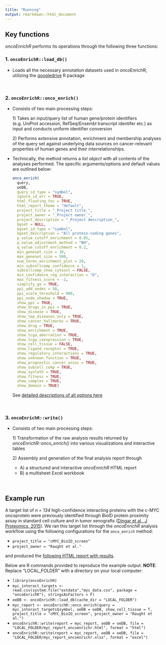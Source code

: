 ```yaml
---
title: "Running"
output: rmarkdown::html_document
---
```


## Key functions

*oncoEnrichR* performs its operations through the following three functions:

### 1. `oncoEnrichR::load_db()`

-   Loads all the necessary annotation datasets used in oncoEnrichR, utilizing the
[googledrive](https://googledrive.tidyverse.org/) R package

<br>

### 2. `oncoEnrichR::onco_enrich()`

-   Consists of two main processing steps:

    1\) Takes an input/query list of human gene/protein identifiers (e.g. UniProt accession, RefSeq/Ensembl transcript identifer etc.) as input and conducts uniform identifier conversion

    2\) Performs extensive annotation, enrichment and membership analyses of the query set against underlying data sources on cancer-relevant properties of human genes and their interrelationships.

-   Technically, the method returns a *list object* with all contents of the analyses performed. The specific arguments/options and default values are outlined below:

    ``` r
    onco_enrich(
      query,
      oeDB,
      query_id_type = "symbol",
      ignore_id_err = TRUE,
      html_floating_toc = TRUE,
      html_report_theme = "default",
      project_title = "_Project title_",
      project_owner = "_Project owner_",
      project_description = "_Project description_",
      bgset = NULL,
      bgset_id_type = "symbol",
      bgset_description = "All protein-coding genes",
      p_value_cutoff_enrichment = 0.05,
      p_value_adjustment_method = "BH",
      q_value_cutoff_enrichment = 0.2,
      min_geneset_size = 10,
      max_geneset_size = 500,
      num_terms_enrichment_plot = 20,
      min_subcellcomp_confidence = 1,
      subcellcomp_show_cytosol = FALSE,
      min_confidence_reg_interaction = "D",
      max_fitness_score = -2,
      simplify_go = TRUE,
      ppi_add_nodes = 50,
      ppi_score_threshold = 900,
      ppi_node_shadow = TRUE,
      show_ppi = TRUE,
      show_drugs_in_ppi = TRUE,
      show_disease = TRUE,
      show_top_diseases_only = TRUE,
      show_cancer_hallmarks = TRUE,
      show_drug = TRUE,
      show_enrichment = TRUE,
      show_tcga_aberration = TRUE,
      show_tcga_coexpression = TRUE,
      show_cell_tissue = FALSE,
      show_ligand_receptor = TRUE,
      show_regulatory_interactions = TRUE,
      show_unknown_function = TRUE,
      show_prognostic_cancer_assoc = TRUE,
      show_subcell_comp = TRUE,
      show_synleth = TRUE,
      show_fitness = TRUE,
      show_complex = TRUE,
      show_domain = TRUE)
    ```

    See [detailed descriptions of all options here](https://sigven.github.io/oncoEnrichR/reference/onco_enrich.html)

<br>

### 3. `oncoEnrichR::write()`

-   Consists of two main processing steps:

    1\) Transformation of the raw analysis results returned by *oncoEnrichR::onco_enrich()* into various visualizations and interactive tables

    2\) Assembly and generation of the final analysis report through

    -   A\) a structured and interactive *oncoEnrichR* HTML report
    -   B\) a multisheet Excel workbook

<br>

## Example run

A target list of *n = 134* high-confidence interacting proteins with the c-MYC oncoprotein were previously identified through BioID protein proximity assay in standard cell culture and in tumor xenografts ([Dingar et al., J Proteomics, 2015](https://www.ncbi.nlm.nih.gov/pubmed/25452129)). We ran this target list through the *oncoEnrichR* analysis workflow using the following configurations for the `onco_enrich` method:

-   `project_title = "cMYC_BioID_screen"`
-   `project_owner = "Raught et al."`

and produced the [following HTML report with results](https://doi.org/10.5281/zenodo.6828941).

Below are R commands provided to reproduce the example output. **NOTE**: Replace "LOCAL_FOLDER" with a directory on your local computer:

-   `library(oncoEnrichR)`
-   `myc_interact_targets <- read.csv(system.file("extdata","myc_data.csv", package = "oncoEnrichR"), stringsAsFactors = F)`
-   `oeDB <- oncoEnrichR::load_db(cache_dir = "LOCAL_FOLDER")`
-   `myc_report <- oncoEnrichR::onco_enrich(query = myc_interact_targets$symbol, oeDB = oeDB, show_cell_tissue = T, project_title = "cMYC_BioID_screen", project_owner = "Raught et al.")`
-   `oncoEnrichR::write(report = myc_report, oeDB = oeDB, file = "LOCAL_FOLDER/myc_report_oncoenrichr.html", format = "html")`
-   `oncoEnrichR::write(report = myc_report, oeDB = oeDB, file = "LOCAL_FOLDER/myc_report_oncoenrichr.xlsx", format = "excel")`

